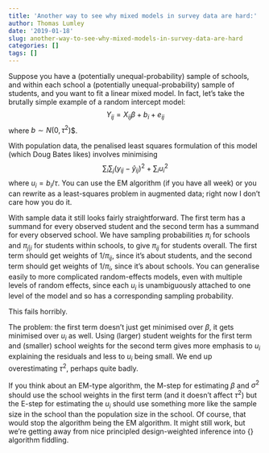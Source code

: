 ```yaml
---
title: 'Another way to see why mixed models in survey data are hard:'
author: Thomas Lumley
date: '2019-01-18'
slug: another-way-to-see-why-mixed-models-in-survey-data-are-hard
categories: []
tags: []
---
```


Suppose you have a (potentially unequal-probability) sample of schools, and within each school a (potentially unequal-probability) sample of students, and you want to fit a linear mixed model. In fact, let's take the brutally simple example of a random intercept model:
$$Y_{ij}=X_{ij}\beta+b_i+e_{ij}$$
where $b\sim N(0,\tau^2$)$.

With population data, the penalised least squares formulation of this model (which Doug Bates likes) involves minimising
$$\sum_i\sum_j (y_{ij}-\hat y_{ij})^2+\sum_i u_i^2$$
where $u_i=b_i/\tau$. You can use the EM algorithm (if you have all week) or you can rewrite as a least-squares problem in augmented data; right now I don't care how you do it.

With sample data it still looks fairly straightforward. The first term has a summand for every observed student and the second term has a summand for every observed school.  We have sampling probabilities $\pi_i$ for schools and $\pi_{j|i}$ for students within schools, to give $\pi_{ij}$ for students overall.  The first term should get weights of $1/\pi_{ij}$, since it's about students, and the second term should get weights of $1/\pi_i$, since it's about schools. You can generalise easily to more complicated random-effects models, even with multiple levels of random effects, since each $u_i$ is unambiguously attached to one level of the model and so has a corresponding sampling probability.

This fails horribly.

The problem: the first term doesn't just get minimised over $\beta$, it gets minimised over $u_i$ as well.  Using (larger) student weights for the first term and (smaller) school weights for the second term gives more emphasis to $u_i$ explaining the residuals and less to $u_i$ being small. We end up overestimating $\tau^2$, perhaps quite badly. 

If you think about an EM-type algorithm, the M-step for estimating $\beta$ and $\sigma^2$ should use the school weights in the first term (and it doesn't affect $\tau^2$) but the E-step for estimating the $u_i$ should use something more like the sample size in the school than the population size in the school. Of course, that would stop the algorithm being the EM algorithm. It might still work, but we're getting away from nice principled design-weighted inference into {\em ad hoc} algorithm fiddling.
